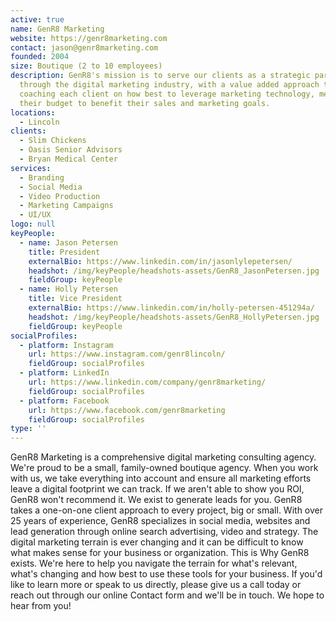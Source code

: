 ```yaml
---
active: true
name: GenR8 Marketing
website: https://genr8marketing.com
contact: jason@genr8marketing.com
founded: 2004
size: Boutique (2 to 10 employees)
description: GenR8's mission is to serve our clients as a strategic partner in guiding them
  through the digital marketing industry, with a value added approach to
  coaching each client on how best to leverage marketing technology, media and
  their budget to benefit their sales and marketing goals.
locations:
  - Lincoln
clients:
  - Slim Chickens
  - Oasis Senior Advisors
  - Bryan Medical Center
services:
  - Branding
  - Social Media
  - Video Production
  - Marketing Campaigns
  - UI/UX
logo: null
keyPeople:
  - name: Jason Petersen
    title: President
    externalBio: https://www.linkedin.com/in/jasonlylepetersen/
    headshot: /img/keyPeople/headshots-assets/GenR8_JasonPetersen.jpg
    fieldGroup: keyPeople
  - name: Holly Petersen
    title: Vice President
    externalBio: https://www.linkedin.com/in/holly-petersen-451294a/
    headshot: /img/keyPeople/headshots-assets/GenR8_HollyPetersen.jpg
    fieldGroup: keyPeople
socialProfiles:
  - platform: Instagram
    url: https://www.instagram.com/genr8lincoln/
    fieldGroup: socialProfiles
  - platform: LinkedIn
    url: https://www.linkedin.com/company/genr8marketing/
    fieldGroup: socialProfiles
  - platform: Facebook
    url: https://www.facebook.com/genr8marketing
    fieldGroup: socialProfiles
type: ''
---
```


GenR8 Marketing is a comprehensive digital marketing consulting agency. We're proud to be a small, family-owned boutique agency. When you work with us, we take everything into account and ensure all marketing efforts leave a digital footprint we can track. If we aren't able to show you ROI, GenR8 won't recommend it. We exist to generate leads for you. GenR8 takes a one-on-one client approach to every project, big or small. With over 25 years of experience, GenR8 specializes in social media, websites and lead generation through online search advertising, video and strategy. The digital marketing terrain is ever changing and it can be difficult to know what makes sense for your business or organization. This is Why GenR8 exists. We're here to help you navigate the terrain for what's relevant, what's changing and how best to use these tools for your business. If you'd like to learn more or speak to us directly, please give us a call today or reach out through our online Contact form and we'll be in touch. We hope to hear from you!
